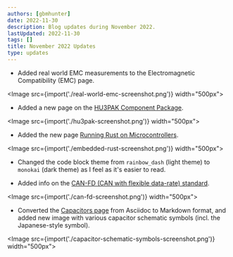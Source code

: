 ```yaml
---
authors: [gbmhunter]
date: 2022-11-30
description: Blog updates during November 2022.
lastUpdated: 2022-11-30
tags: []
title: November 2022 Updates
type: updates
---
```


* Added real world EMC measurements to the Electromagnetic Compatibility (EMC) page.

<Image src={import('./real-world-emc-screenshot.png')} width="500px"></Image>

* Added a new page on the [HU3PAK Component Package](/pcb-design/component-packages/hu3pak-component-package/).

<Image src={import('./hu3pak-screenshot.png')} width="500px"></Image>

* Added the new page [Running Rust on Microcontrollers](/programming/languages/rust/running-rust-on-microcontrollers/).

<Image src={import('./embedded-rust-screenshot.png')} width="500px"></Image>

* Changed the code block theme from `rainbow_dash` (light theme) to `monokai` (dark theme) as I feel as it's easier to read.

* Added info on the [CAN-FD (CAN with flexible data-rate) standard](/electronics/communication-protocols/can-protocol/#can-fd).

<Image src={import('./can-fd-screenshot.png')} width="500px"></Image>

* Converted the [Capacitors page](/electronics/components/capacitors/) from Asciidoc to Markdown format, and added new image with various capacitor schematic symbols (incl. the Japanese-style symbol).

<Image src={import('./capacitor-schematic-symbols-screenshot.png')} width="500px"></Image>
